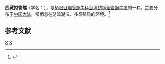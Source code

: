 {{Speciesbox 
| taxon = Hemiphaedusa tibetana
| binomial_authority = (Deshayes, 1870)
}}
'''西藏拟管螺'''（学名：''{{lang|la|Hemiphaedusa tibetana}}''），是[[柄眼目|柄眼目]][[烟管蜗牛科|烟管蜗牛科]][[台湾纺锤烟管蜗牛属|台湾纺锤烟管蜗牛属]]的一种。主要分布于[[中国大陆|中国大陆]]，常栖息在阴暗潮湿、多腐殖质的环境。<ref>{{cite web|url=http://shell.sinica.edu.tw/chinese/shellbase_detail.php?science_no=6075|title=国际贝库：西藏拟管螺|publisher=台湾贝类资料库|accessdate=2009-08-11|archive-date=2016-03-04|archive-url=https://web.archive.org/web/20160304112056/http://shell.sinica.edu.tw/chinese/shellbase_detail.php?science_no=6075|dead-url=no}}</ref>

== 参考文献 ==
{{reflist}}
{{taxonbar}}
[[Category:_1870年描述的动物|X]]
[[Category:台湾纺锤烟管蜗牛属|X]]